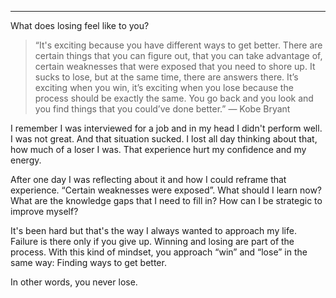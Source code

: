 ---

What does losing feel like to you?

> “It's exciting because you have different ways to get better. There are certain things that you can figure out, that you can take advantage of, certain weaknesses that were exposed that you need to shore up. It sucks to lose, but at the same time, there are answers there. It’s exciting when you win, it’s exciting when you lose because the process should be exactly the same. You go back and you look and you find things that you could’ve done better.” — Kobe Bryant

I remember I was interviewed for a job and in my head I didn't perform well. I was not great. And that situation sucked. I lost all day thinking about that, how much of a loser I was. That experience hurt my confidence and my energy.

After one day I was reflecting about it and how I could reframe that experience. “Certain weaknesses were exposed”. What should I learn now? What are the knowledge gaps that I need to fill in? How can I be strategic to improve myself?

It's been hard but that's the way I always wanted to approach my life. Failure is there only if you give up. Winning and losing are part of the process. With this kind of mindset, you approach “win” and “lose” in the same way: Finding ways to get better.

In other words, you never lose.
